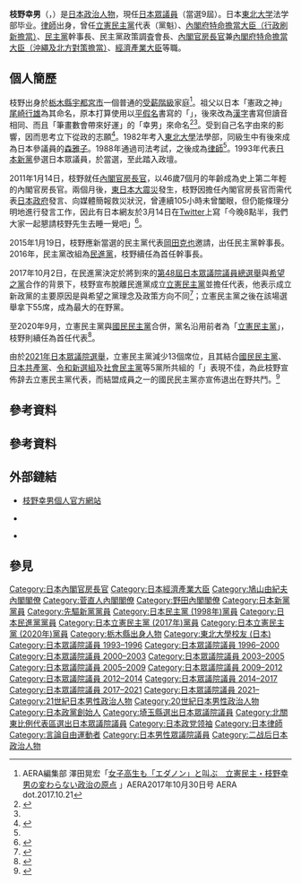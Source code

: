 {{Infobox Officeholder
| name = 枝野幸男
| original_name = {{lang|ja|枝野幸男}}
| image = Yukio Edano In front of Tenjin Twin Building (2020.10.18).jpg
| imagesize = 200px
| smallimage = 
| caption = 
| order = 
| office = {{JPN}}第16任[[經濟產業大臣|經濟產業大臣]]
| term_start = 2011年9月12日<ref>[http://hk.news.yahoo.com/野田決定枝野幸男任經產相-033205846.html 野田決定枝野幸男任經產相]，明報，2011年9月12日。</ref>
| term_end = 2012年12月26日
| primeminister = [[野田佳彥|野田佳彥]]
| predecessor = {{link-ja|鉢呂吉雄|鉢呂吉雄}}
| successor = [[茂木敏充|茂木敏充]]
| office1 = {{JPN}}第3任{{link-ja|內閣府特命擔當大臣（原子能損害賠償支援機構擔當）|内閣府特命担当大臣（原子力損害賠償支援機構担当）|內閣府特命擔當大臣<br>（原子能損害賠償支援）}}
| term_start1 = 2011年10月3日
| term_end1 = 2012年12月26日
| primeminister1 = [[野田佳彥|野田佳彥]]
| predecessor1 = [[細野豪志|細野豪志]]
| successor1 = [[茂木敏充|茂木敏充]]
| office2 = {{JPN}}第79任[[内阁官房长官|內閣官房長官]]
| term_start2 = 2011年1月14日
| term_end2 = 2011年9月2日
| primeminister2 = [[菅直人|菅直人]]
| predecessor2 = [[仙谷由人|仙谷由人]]
| successor2 = [[藤村修|藤村修]]
| office3 = {{JPN}}第2、4任[[內閣府特命擔當大臣（行政刷新擔當）|內閣府特命擔當大臣<br>（行政刷新）]]
| term_start3 = 2011年6月27日
| term_end3 = 2011年9月2日
| primeminister3 = [[菅直人|菅直人]]
| predecessor3 = [[蓮舫|蓮舫]]
| successor3 = 蓮舫
| term_start4 = 2010年2月10日
| term_end4 = 2010年6月8日
| primeminister4 = [[鳩山由紀夫|鳩山由紀夫]]
| predecessor4 = [[仙谷由人|仙谷由人]]
| successor4 = [[蓮舫|蓮舫]]
| office5 = {{JPN}}第17任[[內閣府特命擔當大臣（沖繩及北方對策擔當）|內閣府特命擔當大臣<br>（沖繩及北方對策）]]
| term_start5 = 2011年1月14日
| term_end5 = 2011年9月2日
| primeminister5 = [[菅直人|菅直人]]
| predecessor5 = [[馬淵澄夫|馬淵澄夫]]
| successor5 = [[川端達夫|川端達夫]]
| office6 = {{JPN}}[[眾議院_(日本)|眾議院]]議員
| term_start6 = 1993年7月19日
| term_end6 = 
| predecessor6 = {{link-ja|福永信彥|福永信彦}}
| successor6 = 
| constituency6 = {{Plainlist|
* {{link-ja|埼玉縣第5區 (中選舉區)|埼玉県第5区 (中選挙区)|埼玉縣第5區}}（1993－1996）
* [[比例北關東區|比例北關東區]]（1996－2000）
* [[埼玉縣第5區|埼玉縣第5區]]（2000年至今）}}
| birth_date = {{birth date and age|1964|5|31}}
| birth_place = {{JPN}}[[栃木縣|栃木縣]][[宇都宮市|宇都宮市]]
| party = （[[日本新党|日本新党]]→）<br />（民主之風→）<br />（[[先驅新党|先驅新党]]→）<br />（[[民主黨_(日本1996年)|旧·民主党]]→）<br />（[[民主黨_(日本1998年)|民主党]]→）<br />（[[民進黨_(日本)|民進黨]]→）<br />（[[立憲民主黨_(日本2017年)|舊·立憲民主黨]]→）<br />[[立憲民主黨_(日本2020年)|立憲民主黨]]
| spouse = 枝野和子
| children = 
| alma_mater = [[東北大學_(日本)|東北大學]]法學部
| website = {{url|www.edano.gr.jp}}
}}

'''枝野幸男'''（{{jpn|j=枝野 幸男|hg=えだの ゆきお|rm=Edano Yukio|f=y}}，{{bd|1964年|5月31日|||Edano Yukio}}）是[[日本|日本]][[政治人物|政治人物]]，現任[[日本眾議院|日本眾議員]]（當選9屆）。日本[[東北大學_(日本)|東北大学]]法学部毕业。[[律師|律師]]出身，曾任[[立憲民主黨_(日本2020年)|立憲民主黨]]代表（黨魁）、[[內閣府特命擔當大臣（行政刷新擔當）|內閣府特命擔當大臣（行政刷新擔當）]]、[[民主黨_(1998年)|民主黨]]幹事長、民主黨政策調査會長、[[内阁官房长官|內閣官房長官]]兼[[內閣府特命擔當大臣（沖繩及北方對策擔當）|內閣府特命擔當大臣（沖繩及北方對策擔當）]]、[[經濟產業大臣|經濟產業大臣]]等職。

== 個人簡歷 ==
枝野出身於[[栃木縣|栃木縣]][[宇都宮市|宇都宮市]]一個普通的[[上班族|受薪階級]]家庭<ref name="aera">AERA編集部 澤田晃宏「[https://dot.asahi.com/aera/2017102100006.html?page=1 女子高生も「エダノン」と叫ぶ　立憲民主・枝野幸男の変わらない政治の原点] {{Wayback|url=https://dot.asahi.com/aera/2017102100006.html?page=1 |date=20201202065036 }}」AERA2017年10月30日号 AERA dot.2017.10.21</ref>。祖父以日本「憲政之神」[[尾崎行雄|尾崎行雄]]為其命名，原本打算使用以[[平假名|平假名]]書寫的「{{lang|ja|ゆきお}}」，後來改為[[日語漢字|漢字]]書寫但讀音相同、而且「筆畫數會帶來好運」的「幸男」來命名<ref name="TheJournal2009">{{cite web
|author = 《THE JOURNAL》編集部
|date = 2009-12-12
|url = http://www.the-journal.jp/contents/politician/2009/12/19.html#more
|title = 政治家に訊く：枝野幸男
|publisher = THE JOURNAL
|accessdate = 2010-12-22
|archive-date = 2020-11-05
|archive-url = https://web.archive.org/web/20201105160948/http://www.the-journal.jp/contents/politician/2009/12/19.html#more
|dead-url = no
}}</ref><ref name="aera"/>。受到自己名字由來的影響，因而思考立下從政的志願<ref name="Hayano">{{cite book
|author = 早野透
|year = 2002
|title = 政治家の本棚
|publisher = 朝日新聞社
|pages = 439p
|isbn = 4-02-257746-0
}}</ref>。1982年考入[[東北大學_(日本)|東北大學]]法學部，同級生中有後來成為日本參議員的[[森雅子|森雅子]]。1988年通過司法考試，之後成為[[律師|律師]]<ref name="aera"/>。1993年代表[[日本新黨|日本新黨]]參選日本眾議員，於{{link-ja|埼玉縣第5區 (中選舉區)|埼玉県第5区 (中選挙区)|埼玉縣第5選區（舊制）}}當選，至此踏入政壇。

2011年1月14日，枝野就任[[內閣官房長官|內閣官房長官]]，以46歲7個月的年齡成為史上第二年輕的內閣官房長官。兩個月後，[[東日本大震災|東日本大震災]]發生，枝野因擔任內閣官房長官而需代表[[日本政府|日本政府]]發言、向媒體簡報救災狀況，曾連續105小時未曾闔眼，但仍能條理分明地進行發言工作，因此有日本網友於3月14日在[[Twitter|Twitter]]上寫「今晚8點半，我們大家一起懇請枝野先生去睡一覺吧」<ref>{{cite web|url=http://www.nfpeople.com/story_view.php?id=842|title=枝野的兩堂危機管理課|publisher=[[南方人物周刊|南方人物周刊]]|date=2011-04-18|accessdate=2013-11-16|archive-url=https://web.archive.org/web/20130826055817/http://www.nfpeople.com/story_view.php?id=842|archive-date=2013-08-26|dead-url=yes}}</ref>。

2015年1月19日，枝野應新當選的民主黨代表[[岡田克也|岡田克也]]邀請，出任民主黨幹事長。2016年，民主黨改組為[[民進黨_(日本)|民進黨]]，枝野續任為首任幹事長。

2017年10月2日，在民進黨決定於將到來的[[第48屆日本眾議院議員總選舉|第48屆日本眾議院議員總選舉]]與[[希望之黨|希望之黨]]合作的背景下，枝野宣布脫離民進黨成立[[立憲民主党_(日本2017年)|立憲民主黨]]並擔任代表，他表示成立新政黨的主要原因是與希望之黨理念及政策方向不同<ref>{{Cite web |url=http://www.cna.com.tw/news/firstnews/201710030260-1.aspx |title=日本立憲民主黨成立 眾院大選三分天下 |access-date=2017-10-03 |archive-date=2018-09-20 |archive-url=https://web.archive.org/web/20180920050458/http://www.cna.com.tw/news/firstnews/201710030260-1.aspx |dead-url=no }}</ref>；立憲民主黨之後在該場選舉拿下55席，成為最大的在野黨。

至2020年9月，立憲民主黨與[[国民民主党_(日本2018年)|國民民主黨]]合併，黨名沿用前者為「[[立憲民主黨_(日本2020年)|立憲民主黨]]」，枝野則續任為首任代表<ref name="RTHK-20200910">{{cite web |title=日本在野立憲民主黨及國民民主黨合併　枝野幸男任黨魁 |url=https://news.rthk.hk/rthk/ch/component/k2/1548878-20200910.htm |access-date=2020-09-10 |archive-date=2020-09-10 |archive-url=https://web.archive.org/web/20200910163028/https://news.rthk.hk/rthk/ch/component/k2/1548878-20200910.htm |dead-url=no }}</ref>。

由於[[第49屆日本眾議院議員總選舉|2021年日本眾議院選舉]]，立憲民主黨減少13個席位，且其結合[[國民民主黨_(日本2020年)|國民民主黨]]、[[日本共產黨|日本共產黨]]、[[令和新選組|令和新選組]]及[[社会民主党_(日本)|社會民主黨]]等5黨所共組的「{{link-ja|民共共鬥|民共共闘|在野共鬥}}」表現不佳，為此枝野宣佈辞去立憲民主黨代表，而結盟成員之一的國民民主黨亦宣佈退出在野共鬥。<ref>{{cite news |title=日本最大在野党立宪民主党党首枝野幸男宣布辞职 |url=https://news.sina.com.cn/w/2021-11-02/doc-iktzscyy3171488.shtml |accessdate=2021-11-22 |archive-date=2021-11-22 |archive-url=https://web.archive.org/web/20211122190631/https://news.sina.com.cn/w/2021-11-02/doc-iktzscyy3171488.shtml |dead-url=no }}</ref>

== 參考資料 ==
<div class="references-small">
<references/>
</div>

== 參考資料 ==
{{reflist}}

== 外部鏈結 ==
* [https://www.edano.gr.jp/ 枝野幸男個人官方網站] {{Wayback|url=https://www.edano.gr.jp/ |date=20210316143532 }} {{ja}}
* {{Twitter|edanoyukio0531}} {{ja}}
* {{Facebook|edanoyukio}} {{ja}}

== 參見 ==
{{start box}}
{{s-off}}
{{Succession box
| title = {{flagicon|JPN}} [[經濟產業大臣|經濟產業大臣]]
| years = 第16任：2011年－2012年
| before = 鉢呂吉雄
| after = [[茂木敏充|茂木敏充]] }}
{{Succession box
| title  = {{Flagicon|JPN}} [[內閣官房長官|內閣官房長官]]
| before = [[仙谷由人|仙谷由人]]
| years  = 第79任：2011年
| after  = [[藤村修|藤村修]]
 }}
{{s-ppo}}
{{s-new|reason=政黨成立}}
{{s-ttl|title = [[立宪民主党_(日本2020年)|立憲民主黨]]代表|years = 第1任：2017年10月3日－2021年11月30日}}
{{s-after|[[泉健太|泉健太]]}}
{{s-before|[[安住淳|安住淳]]、{{link-ja|江田憲司|江田憲司}}}}
{{s-title|{{link-ja|國民民主黨代表|国民民主党代表|民進黨代表代行}}|2017年}}
{{s-none|職務廢止|}}
{{s-new|reason=政黨成立}}
{{s-title|[[國民民主黨幹事長|民進黨幹事長]]|第1任：2016年}}
{{s-after|[[野田佳彥|野田佳彥]]}}
{{succession box
|title = [[國民民主黨幹事長|民主黨幹事長]]
|before = [[小澤一郎|小澤一郎]]<br>{{link-ja|大畠章宏|大畠章宏}}
|years = 第10任：2010年<br>第15任：2014年－2016年
|after = [[岡田克也|岡田克也]]<br>無<small>（改組為[[民進黨_(日本)|民進黨]]）</small>
}}
{{succession box
|title = {{link-ja|國民民主黨執行部|国民民主党執行部|民主黨政策調査會長}}
|before = [[海江田萬里|海江田萬里]]
|years = 第6任：2002年－2004年
|after = [[仙谷由人|仙谷由人]]
}}
{{end box}}

{{經濟產業大臣}}
{{內閣官房長官}}
{{鳩山由紀夫內閣}}
{{菅直人內閣}}
{{野田內閣}}
{{2011年日本东北地方太平洋近海地震}}
{{Authority control}}
{{DEFAULTSORT:Edano Yukio}}
[[Category:日本內閣官房長官|Category:日本內閣官房長官]]
[[Category:日本經濟產業大臣|Category:日本經濟產業大臣]]
[[Category:鳩山由紀夫內閣閣僚|Category:鳩山由紀夫內閣閣僚]]
[[Category:菅直人內閣閣僚|Category:菅直人內閣閣僚]]
[[Category:野田內閣閣僚|Category:野田內閣閣僚]]
[[Category:日本新黨黨員|Category:日本新黨黨員]]
[[Category:先驅新黨黨員|Category:先驅新黨黨員]]
[[Category:日本民主黨_(1998年)黨員|Category:日本民主黨 (1998年)黨員]]
[[Category:日本民進黨黨員|Category:日本民進黨黨員]]
[[Category:日本立憲民主黨_(2017年)黨員|Category:日本立憲民主黨 (2017年)黨員]]
[[Category:日本立憲民主黨_(2020年)黨員|Category:日本立憲民主黨 (2020年)黨員]]
[[Category:栃木縣出身人物|Category:栃木縣出身人物]]
[[Category:東北大學校友_(日本)|Category:東北大學校友 (日本)]]
[[Category:日本眾議院議員_1993–1996|Category:日本眾議院議員 1993–1996]]
[[Category:日本眾議院議員_1996–2000|Category:日本眾議院議員 1996–2000]]
[[Category:日本眾議院議員_2000–2003|Category:日本眾議院議員 2000–2003]]
[[Category:日本眾議院議員_2003–2005|Category:日本眾議院議員 2003–2005]]
[[Category:日本眾議院議員_2005–2009|Category:日本眾議院議員 2005–2009]]
[[Category:日本眾議院議員_2009–2012|Category:日本眾議院議員 2009–2012]]
[[Category:日本眾議院議員_2012–2014|Category:日本眾議院議員 2012–2014]]
[[Category:日本眾議院議員_2014–2017|Category:日本眾議院議員 2014–2017]]
[[Category:日本眾議院議員_2017–2021|Category:日本眾議院議員 2017–2021]]
[[Category:日本眾議院議員_2021–|Category:日本眾議院議員 2021–]]
[[Category:21世紀日本男性政治人物|Category:21世紀日本男性政治人物]]
[[Category:20世紀日本男性政治人物|Category:20世紀日本男性政治人物]]
[[Category:日本政黨創始人|Category:日本政黨創始人]]
[[Category:埼玉縣選出日本眾議院議員|Category:埼玉縣選出日本眾議院議員]]
[[Category:北關東比例代表區選出日本眾議院議員|Category:北關東比例代表區選出日本眾議院議員]]
[[Category:日本政党领袖|Category:日本政党领袖]]
[[Category:日本律師|Category:日本律師]]
[[Category:言論自由運動者|Category:言論自由運動者]]
[[Category:日本男性眾議院議員|Category:日本男性眾議院議員]]
[[Category:二战后日本政治人物|Category:二战后日本政治人物]]